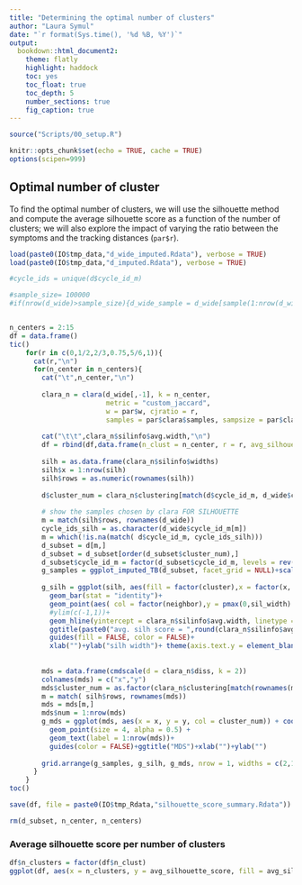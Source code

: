 ```yaml
---
title: "Determining the optimal number of clusters"
author: "Laura Symul"
date: "`r format(Sys.time(), '%d %B, %Y')`"
output: 
  bookdown::html_document2: 
    theme: flatly
    highlight: haddock
    toc: yes
    toc_float: true
    toc_depth: 5
    number_sections: true
    fig_caption: true
---
```




```r
source("Scripts/00_setup.R")
```


```r
knitr::opts_chunk$set(echo = TRUE, cache = TRUE)
options(scipen=999)
```


## Optimal number of cluster

To find the optimal number of clusters, we will use the silhouette method and compute the average silhouette score as a function of the number of clusters; we will also explore the impact of varying the ratio between the symptoms and the tracking distances (`par$r`).


```r

load(paste0(IO$tmp_data,"d_wide_imputed.Rdata"), verbose = TRUE)
load(paste0(IO$tmp_data,"d_imputed.Rdata"), verbose = TRUE)

```


```r
#cycle_ids = unique(d$cycle_id_m)

#sample_size= 100000
#if(nrow(d_wide)>sample_size){d_wide_sample = d_wide[sample(1:nrow(d_wide),sample_size),]}else{d_wide_sample = d_wide}


n_centers = 2:15
df = data.frame()
tic()
    for(r in c(0,1/2,2/3,0.75,5/6,1)){
      cat(r,"\n")
      for(n_center in n_centers){
        cat("\t",n_center,"\n")
        
        clara_n = clara(d_wide[,-1], k = n_center, 
                        metric = "custom_jaccard", 
                        w = par$w, cjratio = r, 
                        samples = par$clara$samples, sampsize = par$clara$sampsize)
        
        cat("\t\t",clara_n$silinfo$avg.width,"\n")
        df = rbind(df,data.frame(n_clust = n_center, r = r, avg_silhouette_score = clara_n$silinfo$avg.width))
        
        silh = as.data.frame(clara_n$silinfo$widths)
        silh$x = 1:nrow(silh)
        silh$rows = as.numeric(rownames(silh))
        
        d$cluster_num = clara_n$clustering[match(d$cycle_id_m, d_wide$cycle_id_m)]
        
        # show the samples chosen by clara FOR SILHOUETTE
        m = match(silh$rows, rownames(d_wide))
        cycle_ids_silh = as.character(d_wide$cycle_id_m[m])
        m = which(!is.na(match( d$cycle_id_m, cycle_ids_silh)))
        d_subset = d[m,]
        d_subset = d_subset[order(d_subset$cluster_num),]
        d_subset$cycle_id_m = factor(d_subset$cycle_id_m, levels = rev(cycle_ids_silh))
        g_samples = ggplot_imputed_TB(d_subset, facet_grid = NULL)+scale_size(range = c(2,2)) + ggtitle(paste0("r = ",r))
        
        g_silh = ggplot(silh, aes(fill = factor(cluster),x = factor(x, levels =rev(x)), y = sil_width)) + coord_flip()+
          geom_bar(stat = "identity")+
          geom_point(aes( col = factor(neighbor),y = pmax(0,sil_width) + 0.025), size = 3)+
          #ylim(c(-1,1))+
          geom_hline(yintercept = clara_n$silinfo$avg.width, linetype = 2)+ 
          ggtitle(paste0("avg. silh score = ",round(clara_n$silinfo$avg.width,digits = 3)))+
          guides(fill = FALSE, color = FALSE)+
          xlab("")+ylab("silh width")+ theme(axis.text.y = element_blank())
        
        
        mds = data.frame(cmdscale(d = clara_n$diss, k = 2))
        colnames(mds) = c("x","y")
        mds$cluster_num = as.factor(clara_n$clustering[match(rownames(mds), names(clara_n$clustering))])
        m = match( silh$rows, rownames(mds))
        mds = mds[m,]
        mds$num = 1:nrow(mds)
        g_mds = ggplot(mds, aes(x = x, y = y, col = cluster_num)) + coord_fixed()+
          geom_point(size = 4, alpha = 0.5) + 
          geom_text(label = 1:nrow(mds))+
          guides(color = FALSE)+ggtitle("MDS")+xlab("")+ylab("")
        
        grid.arrange(g_samples, g_silh, g_mds, nrow = 1, widths = c(2,1,2.2))
      }
    }
toc()

save(df, file = paste0(IO$tmp_Rdata,"silhouette_score_summary.Rdata"))

rm(d_subset, n_center, n_centers)
```

### Average silhouette score per number of clusters

```r

df$n_clusters = factor(df$n_clust)
ggplot(df, aes(x = n_clusters, y = avg_silhouette_score, fill = avg_silhouette_score)) + geom_bar(stat = "identity")+ facet_grid(r ~ .)

```




